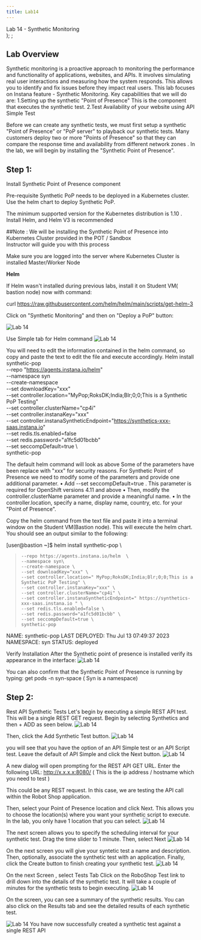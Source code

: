 ```yaml
---
title: Lab14
---
```

  <span>
    Lab 14 - Synthetic Monitoring <br />
  </span>
);
;

## Lab Overview

Synthetic monitoring is a proactive approach to monitoring the performance and functionality of applications, websites, and APIs. It involves simulating real user interactions and measuring how the system responds. This allows you to identify and fix issues before they impact real users.
This lab focuses on  Instana feature - Synthetic Monitoring.
Key capabilities that we will do are:
1.Setting up the synthetic "Point of Presence" This is the component that executes the synthetic test.
2.Test Availability of your website using API Simple Test 

Before we can create any synthetic tests, we must first setup a synthetic "Point of Presence" or "PoP server" to playback our synthetic tests. Many customers deploy two or more "Points of Presence" so that they can compare the response time and availability from different network zones . 
In the lab, we will begin by installing the "Synthetic Point of Presence". 


## Step 1: 

Install Synthetic Point of Presence component

Pre-requisite 
Synthetic PoP needs to be deployed in a Kubernetes cluster. Use the helm chart to deploy Synthetic PoP.
  
The minimum supported version for the Kubernetes distribution is 1.10  . Install Helm, and Helm V3 is recommended

##Note : 
We will be installing the Synthetic Point of Presence into  Kubernetes Cluster provided in the POT / Sandbox  
Instructor will guide you with this process 

Make sure you are logged into the server where Kubernetes Cluster is installed Master/Worker Node 

**Helm**

If Helm wasn't installed during previous labs, install it on Student VM( bastion node) now with command:

curl <https://raw.githubusercontent.com/helm/helm/main/scripts/get-helm-3>

Click on "Synthetic Monitoring" and then on "Deploy a PoP" button:

![Lab 14](../Labs/images/lab14.1.png) 

Use Simple tab for Helm command
![Lab 14](../Labs/images/lab14.2.png) 

You will need to edit the information contained in the helm command, so copy and paste the text to edit the file and execute accordingly.
Helm install synthetic-pop \
	--repo "https://agents.instana.io/helm" \
	--namespace syn \
	--create-namespace \
	--set downloadKey="xxx" \
	--set controller.location="MyPop;RoksDK;India;Blr;0;0;This is a Synthetic PoP Testing" \
	--set controller.clusterName="cp4i" \
    --set controller.instanaKey="xxx" \
	--set controller.instanaSyntheticEndpoint="https://synthetics-xxx-saas.instana.io" \
	--set redis.tls.enabled=false \
	--set redis.password="a1fc5d01bcbb" \
    --set seccompDefault=true \  
	synthetic-pop

The default helm command will look as  above Some of the parameters have been replace with "xxx" for security reasons.
For Synthetic Point of Presence we need to modify some of the parameters and provide one additional parameter. 
•	Add --set seccompDefault=true \. This parameter is required for OpenShift versions 4.11 and above
•	Then, modify the controller.clusterName parameter and provide a meaningful name.
•	In the controller.location, specify a name, display name, country, etc. for your "Point of Presence". 

Copy the helm command from the text file and paste it into a terminal window on the Student VM(Bastion node). This will execute the helm chart.
You should see an output similar to the following:

[user@bastion ~]$ helm install synthetic-pop \
>     --repo https://agents.instana.io/helm  \
>     --namespace syn\
>     --create-namespace \
>     --set downloadKey="xxx" \
>     --set controller.location=" MyPop;RoksDK;India;Blr;0;0;This is a Synthetic PoP Testing" \
>     --set controller.instanaKey="xxx" \
>     --set controller.clusterName="cp4i" \
>     --set controller.instanaSyntheticEndpoint=" https://synthetics-xxx-saas.instana.io " \
>     --set redis.tls.enabled=false \
>     --set redis.password="a1fc5d01bcbb" \
>     --set seccompDefault=true \
>     synthetic-pop
NAME: synthetic-pop
LAST DEPLOYED: Thu Jul 13 07:49:37 2023
NAMESPACE: syn
STATUS: deployed

Verify Installation 
After the Synthetic point of presence is installed verify its appearance in the interface:
![Lab 14](../Labs/images/lab14.3.png) 

You can also confirm that the Synthetic Point of Presence is running by typing:
 get pods -n syn-space  ( Syn is a namespace) 

## Step 2: 

Rest API Synthetic Tests 
Let's begin by executing a simple REST API test. This will be a single REST GET request.
Begin by selecting Synthetics and then + ADD as seen below.
![Lab 14](../Labs/images/lab14.4.png) 

Then, click the Add Synthetic Test button.
![Lab 14](../Labs/images/lab14.5.png) 

you will see that you have the option of an API Simple test or an API Script test. Leave the default of API Simple and click the Next button.
![Lab 14](../Labs/images/lab14.6.png) 

A new dialog will open prompting for the REST API GET URL. Enter the following URL:
 http://x.x.x.x:8080/  ( This is the ip address / hostname which you need to test )
 
This could be any REST request. In this case, we are testing the  API call within the Robot Shop application.

Then, select your Point of Presence location and click Next. This allows you to choose the location(s) where you want your synthetic script to execute. In the lab, you only have 1 location that you can select. 
![Lab 14](../Labs/images/lab14.7.png) 

The next screen allows you to specify the scheduling interval for your synthetic test. Drag the time slider to 1 minute. Then, select Next
![Lab 14](../Labs/images/lab14.8.png) 

On the next screen you will give your syntetic test a name and description. Then, optionally, associate the synthetic test with an application. 
Finally, click the Create button to finish creating your synthetic test.
![Lab 14](../Labs/images/lab14.9.png) 

On the next Screen , select Tests Tab 
Click on the RoboShop Test  link to drill down into the details of the synthetic test.
It will take a couple of minutes for the synthetic tests to begin executing.
![Lab 14](../Labs/images/lab14.10.png) 

On the screen, you can see a summary of the synthetic results. You can also click on the Results tab and see the detailed results of each synthetic test.

![Lab 14](../Labs/images/lab14.11.png) 
You have now successfully created a synthetic test against a single REST API

